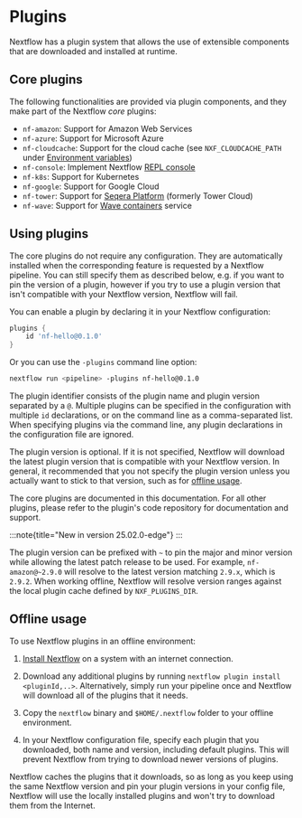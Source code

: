 # Plugins

Nextflow has a plugin system that allows the use of extensible components that are downloaded and installed at runtime.

## Core plugins

The following functionalities are provided via plugin components, and they make part of the Nextflow *core* plugins:

- `nf-amazon`: Support for Amazon Web Services
- `nf-azure`: Support for Microsoft Azure
- `nf-cloudcache`: Support for the cloud cache (see `NXF_CLOUDCACHE_PATH` under [Environment variables][config-env-vars])
- `nf-console`: Implement Nextflow [REPL console](https://www.nextflow.io/blog/2015/introducing-nextflow-console.html)
- `nf-k8s`: Support for Kubernetes
- `nf-google`: Support for Google Cloud
- `nf-tower`: Support for [Seqera Platform](https://seqera.io) (formerly Tower Cloud)
- `nf-wave`: Support for [Wave containers](https://seqera.io/wave/) service

## Using plugins

The core plugins do not require any configuration. They are automatically installed when the corresponding feature is requested by a Nextflow pipeline. You can still specify them as described below, e.g. if you want to pin the version of a plugin, however if you try to use a plugin version that isn't compatible with your Nextflow version, Nextflow will fail.

You can enable a plugin by declaring it in your Nextflow configuration:

```groovy
plugins {
    id 'nf-hello@0.1.0'
}
```

Or you can use the `-plugins` command line option:

```bash
nextflow run <pipeline> -plugins nf-hello@0.1.0
```

The plugin identifier consists of the plugin name and plugin version separated by a `@`. Multiple plugins can be specified in the configuration with multiple `id` declarations, or on the command line as a comma-separated list. When specifying plugins via the command line, any plugin declarations in the configuration file are ignored.

The plugin version is optional. If it is not specified, Nextflow will download the latest plugin version that is compatible with your Nextflow version. In general, it recommended that you not specify the plugin version unless you actually want to stick to that version, such as for [offline usage](#offline-usage).

The core plugins are documented in this documentation. For all other plugins, please refer to the plugin's code repository for documentation and support.

:::note{title="New in version 25.02.0-edge"}
:::

The plugin version can be prefixed with `~` to pin the major and minor version while allowing the latest patch release to be used. For example, `nf-amazon@~2.9.0` will resolve to the latest version matching `2.9.x`, which is `2.9.2`. When working offline, Nextflow will resolve version ranges against the local plugin cache defined by `NXF_PLUGINS_DIR`.

## Offline usage

To use Nextflow plugins in an offline environment:

1. [Install Nextflow][install-nextflow] on a system with an internet connection.

2. Download any additional plugins by running `nextflow plugin install <pluginId,..>`. Alternatively, simply run your pipeline once and Nextflow will download all of the plugins that it needs.

3. Copy the `nextflow` binary and `$HOME/.nextflow` folder to your offline environment.

4. In your Nextflow configuration file, specify each plugin that you downloaded, both name and version, including default plugins. This will prevent Nextflow from trying to download newer versions of plugins.

Nextflow caches the plugins that it downloads, so as long as you keep using the same Nextflow version and pin your plugin versions in your config file, Nextflow will use the locally installed plugins and won't try to download them from the Internet.

[config-env-vars]: /nextflow_docs/nextflow_repo/docs/reference/env-vars
[install-nextflow]: /nextflow_docs/nextflow_repo/docs/install
